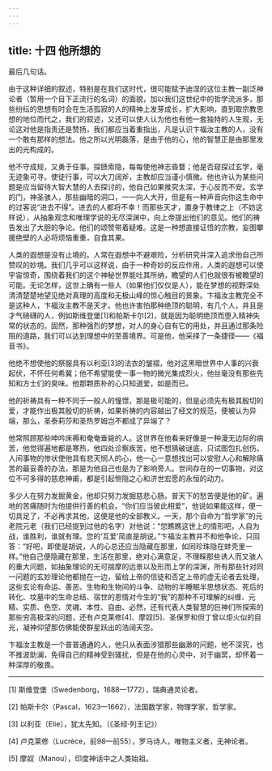 ```yaml
---
---
---
```

title: 十四 他所想的
---




最后几句话。

由于这种详细的叙述，特别是在我们这时代，很可能赋予迪涅的这位主教一副泛神论者（暂用一个目下正流行的名词）的面貌，加以我们这世纪中的哲学流派多，那些纷纭的思想有时会在生活孤寂的人的精神上发芽成长，扩大影响，直到取宗教思想的地位而代之，我们的叙述，又还可以使人认为他也有他一套独特的人生观，无论这对他是指责还是赞扬，我们都应当着重指出，凡是认识卞福汝主教的人，没有一个敢有那样的想法。他之所以光明磊落，是由于他的心，他的智慧正是由那里发出的光构成的。

他不守成规，又勇于任事。探赜索隐，每每使他神志昏瞀；他是否窥探过玄学，毫无迹象可寻。使徒行事，可以大刀阔斧，主教却应当谨小慎微。他也许认为某些问题是应当留待大智大慧的人去探讨的，他自己如果推究太深，于心反而不安。玄学的门，神圣骇人，那些幽暗的洞口，一一向人大开，但是有一种声音向你这生命中的过客说“进去不得”。进去的人都将不幸！而那些天才，置身于教律之上（不妨这样说），从抽象观念和唯理学说的无尽深渊中，向上帝提出他们的意见。他们的祷告发出了大胆的争论。他们的颂赞带着疑难。这是一种想直接证悟的宗教，妄图攀援绝壁的人必将烦恼重重，自食其果。

人类的遐想是没有止境的。人常在遐想中不避艰险，分析研究并深入追求他自己所赞叹的妙境。我们几乎可以这样说，由于一种奇妙的反应作用，人类的遐想可以使宇宙惊奇，围绕着我们的这个神秘世界能吐其所纳，瞻望的人们也就很有被瞻望的可能。无论怎样，这世上确有一些人（如果他们仅仅是人），能在梦想的视野深处清清楚楚地望见绝对真理的高度和无极山峰的惊心触目的景象。卞福汝主教完全不是这种人，卞福汝主教不是天才。他也许害怕那种绝顶的聪明，有几个人，并且是才气磅礴的人，例如斯维登堡[1]和帕斯卡尔[2]，就是因为聪明绝顶而堕入精神失常的状态的。固然，那种强烈的梦想，对人的身心自有它的用处，并且通过那条险阻的道路，我们可以达到理想中的至善境界。可是他，他采择了一条捷径——《福音书》。

他绝不想使他的祭服具有以利亚[3]的法衣的皱褶，他对这黑暗世界中人事的兴衰起伏，不怀任何希冀；他不希望能使一事一物的微光集成烈火，他丝毫没有那些先知和方士们的臭味。他那颗质朴的心只知道爱，如是而已。

他的祈祷具有一种不同于一般人的憧憬，那是极可能的，但是必须先有极其殷切的爱，才能作出极其殷切的祈祷，如果祈祷的内容越出了经文的规范，便被认为异端，那么，圣泰莉莎和圣热罗姆岂不都成了异端了？

他常照顾那些呻吟床褥和奄奄垂毙的人。这世界在他看来好像是一种漫无边际的病苦，他觉得遍地都是寒热，他四处诊察疾苦，他不想猜破谜底，只试图包扎创伤。人间事物的惨状使他具有悲天悯人的心，他一心一意想找出可以安慰人心和解除痛苦的最妥善的办法，那是为他自己也是为了影响旁人。世间存在的一切事物，对这位不可多得的慈悲神甫，都是引起恻隐之心和济世宏愿的永恒的动力。

多少人在努力发掘黄金，他却只努力发掘慈悲心肠。普天下的愁苦便是他的矿。遍地的苦痛随时为他提供行善的机会。“你们应当彼此相爱”，他说如果能这样，便一切具足了，不必再求其他，这便是他的全部教义。一天，那个自命为“哲学家”的元老院元老（我们已经提到过他的名字）对他说：“您瞧瞧这世上的情形吧，人自为战，谁胜利，谁就有理。您的‘互爱’简直是胡说。”卞福汝主教并不和他争论，只回答：“好吧，即使是胡说，人的心总还应当隐藏在那里，如同珍珠隐在蚌壳里一样。”他自己便隐藏在那里，生活在那里，绝对心满意足，不理睬那些诱人而又骇人的重大问题，如抽象理论的无可揣摩的远景以及形而上学的深渊，所有那些针对同一问题的玄妙理论他都抛在一边，留给上帝的信徒和否定上帝的虚无论者去处理，这些玄论有命运、善恶、生物和生物间的斗争、动物的半睡眠半思想状态、死后的转化、坟墓中的生命总结、宿世的恩情对今生的“我”的那种不可理解的纠缠、元精、实质、色空、灵魂、本性、自由、必然，还有代表人类智慧的巨神们所探索的那些穷高极深的问题，还有卢克莱修[4]、摩奴[5]、圣保罗和但丁曾以炬火似的目光，凝神仰望那仿佛能使群星跃出的浩阔天空。

卞福汝主教是一个普普通通的人，他只从表面涉猎那些幽渺的问题，他不深究，也不推波助澜，免得自己的精神受到骚扰，但是在他的心灵中，对于幽冥，却怀着一种深厚的敬畏。



* * *



[1] 斯维登堡（Swedenborg，1688—1772），瑞典通灵论者。

[2] 帕斯卡尔（Pascal，1623—1662），法国数学家，物理学家，哲学家。

[3] 以利亚（Elie），犹太先知。（《圣经·列王记》）

[4] 卢克莱修（Lucrèce，前98—前55），罗马诗人，唯物主义者，无神论者。

[5] 摩奴（Manou），印度神话中之人类始祖。